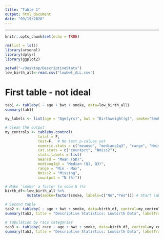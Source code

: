 ```yaml
---
title: "Table 1"
output: html_document
date: "09/15/2020"
---
```


---
```r
knitr::opts_chunk$set(echo = TRUE)
```


```r
rm(list = ls())
library(arsenal)
library(dplyr)
library(ggplot2)
```

```r
setwd("~/Desktop/DescriptiveStats")
low_birth_all<-read.csv("lowbwt_ALL.csv")
```

# First table - not ideal

```r
tab1 <- tableby( ~ age + bwt + smoke, data=low_birth_all)
summary(tab1)
```


```r
my_labels <- list(age = "Age(yrs)", bwt = "Birthweight(g)", smoke="Smoker", race="Race")

# Clean the output
my_controls <- tableby.control(
               total = F,
               test=F,  # No test p-values yet
               numeric.stats = c("meansd", "medianq1q3", "range", "Nmiss2"),
               cat.stats = c("countpct", "Nmiss2"),
               stats.labels = list(
               meansd = "Mean (SD)",
               medianq1q3 = "Median (Q1, Q3)",
               range = "Min - Max",
               Nmiss2 = "Missing",
               countpct = "N (%)"))

# Make 'smoke' a factor to show N (%)
birth_df<-low_birth_all %>% 
          mutate(smoke=factor(smoke, labels=c("No","Yes"))) # Start labeling with 0 (increasing order)

# Second table
tab2 <- tableby( ~ age + bwt + smoke, data=birth_df, control=my_controls)
summary(tab2, title = "Descriptive Statistics: Lowbirth Data", labelTranslations = my_labels, text=T)

# Tabulation by race categories
tab3 <- tableby( race ~ age + bwt + smoke, data=birth_df, control=my_controls)
summary(tab3, title = "Descriptive Statistics: Lowbirth Data", labelTranslations = my_labels, text=T)
```

